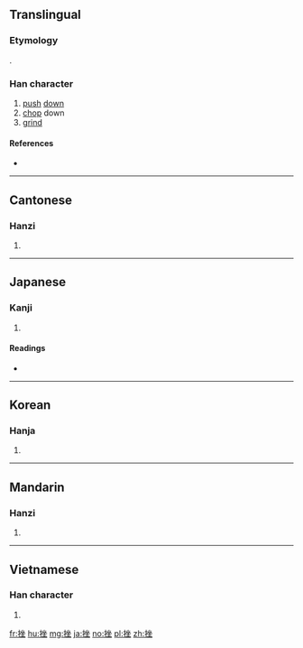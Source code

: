 ==Translingual==

===Etymology===
{{Han compound|手|坐|ls=psc|c1=s|c2=p|alt1=扌}}.

===Han character===
{{Han char|rn=64|rad=手|as=07|sn=10|four=5801<sub>4</sub>|canj=手人人土 (QOOG)|ids=⿰[[扌]][[坐]]}}

# [[push]] [[down]]
# [[chop]] down
# [[grind]]

====References====
* {{Han ref|kx=0431.220|dkj=12087|dj=0780.290|hdz=31885.030|uh=632B|ud=25387|bh=AEC0|bd=44736}}

----

==Cantonese==

===Hanzi===
{{yue-hanzi|jyut=co3|y=cho3}}

# {{defn|lang=yue|sort=手07}}

----

==Japanese==

===Kanji===
{{ja-kanji|grade=|rs=手07}}

# {{defn|lang=ja|sort=手07}}

====Readings====
* {{ja-readings|goon=[[さ]] (sa)|kanon=[[さ]] (sa)|kanyoon=[[ざ]] (za)|kun=[[くじく]] (kujiku), [[くじける]] (kujikeru)}}

----

==Korean==

===Hanja===
{{ko-hanja|hangeul=좌|eumhun=|rv=jwa|mr=chwa|y=cwa}}

# {{defn|lang=ko|sort=手07}}

----

==Mandarin==

===Hanzi===
{{cmn-hanzi|pin=[[cuò]] ([[cuo4]]), [[zhēn]] ([[zhen1]]), [[zhěn]] ([[zhen3]])|wg=[[ts'o]]<sup>4</sup>, [[chen]]<sup>1</sup>, chen<sup>3</sup>}}

# {{defn|lang=cmn|sort=手07}}

----

==Vietnamese==

===Han character===
{{vi-readings|rs=手07| hanviet = [[doạ]], [[doá]], [[toả]]}}

# {{defn|lang=vi|sort=手07}}

[[fr:挫]]
[[hu:挫]]
[[mg:挫]]
[[ja:挫]]
[[no:挫]]
[[pl:挫]]
[[zh:挫]]